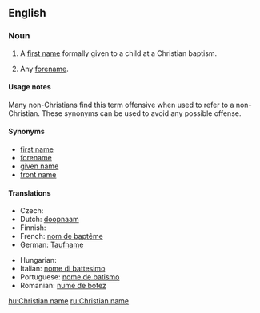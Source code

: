 ==English==

===Noun===
{{en-noun|sg=[[Christian]] [[name]]}}

# A [[first name]] formally given to a child at a Christian baptism.
# {{context|by extension}} Any [[forename]].

====Usage notes====
Many non-Christians find this term offensive when used to refer to a non-Christian. These synonyms can be used to avoid any possible offense.

====Synonyms====
* [[first name]]
* [[forename]]
* [[given name]]
* [[front name]]

====Translations====
<!-- The translations below are for the Christian sense only.  For translations in the sense of "forename", see [[forename]]. This will help maintain consistency and reduce redundancy. -->

{{trans-top|first name at Christian baptism}}
* Czech: {{t-|cs|křestní jméno|n}}
* Dutch: [[doopnaam]] {{m}}
* Finnish: {{t-|fi|ristimänimi}}
* French: [[nom de baptême]] {{m}}
* German: [[Taufname]] {{m}}
{{trans-mid}}
* Hungarian: {{t+|hu|keresztnév}}
* Italian: [[nome di battesimo]] {{m}}
* Portuguese: [[nome de batismo]] {{f}}
* Romanian: [[nume de botez]]
{{trans-bottom}}

{{trans-see|any forename|forename}}
[[hu:Christian name]]
[[ru:Christian name]]